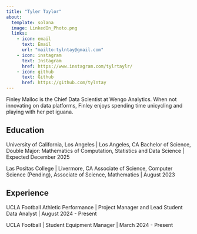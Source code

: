 ```yaml
---
title: "Tyler Taylor"
about:
  template: solana
  image: LinkedIn_Photo.png
  links:
    - icon: email
      text: Email
      url: "mailto:tylntay@gmail.com"
    - icon: instagram
      text: Instagram
      href: https://www.instagram.com/tylrtaylr/
    - icon: github
      text: Github
      href: https://github.com/tylntay
---
```


Finley Malloc is the Chief Data Scientist at Wengo Analytics. When not innovating on data platforms, Finley enjoys spending time unicycling and playing with her pet iguana.

## Education

University of California, Los Angeles | Los Angeles, CA
Bachelor of Science, Double Major: Mathematics of Computation,
Statistics and Data Science | Expected December 2025

Las Positas College | Livermore, CA
Associate of Science, Computer Science (Pending),
Associate of Science, Mathematics | August 2023

## Experience

UCLA Football Athletic Performance | Project Manager and Lead Student Data Analyst | August 2024 - Present

UCLA Football | Student Equipment Manager | March 2024 - Present